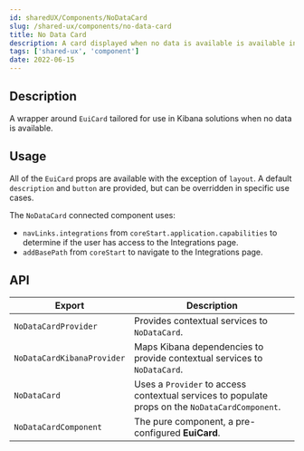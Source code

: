 ```yaml
---
id: sharedUX/Components/NoDataCard
slug: /shared-ux/components/no-data-card
title: No Data Card
description: A card displayed when no data is available is available in Kibana.
tags: ['shared-ux', 'component']
date: 2022-06-15
---
```


## Description

A wrapper around `EuiCard` tailored for use in Kibana solutions when no data is available.

## Usage

All of the `EuiCard` props are available with the exception of `layout`.  A default `description` and `button` are provided, but can be overridden in specific use cases.

The `NoDataCard` connected component uses:

- `navLinks.integrations` from `coreStart.application.capabilities` to determine if the user has access to the Integrations page.
- `addBasePath` from `coreStart` to navigate to the Integrations page.

## API
| Export | Description |
|---|---|
| `NoDataCardProvider` | Provides contextual services to `NoDataCard`. |
| `NoDataCardKibanaProvider` | Maps Kibana dependencies to provide contextual services to `NoDataCard`. |
| `NoDataCard` | Uses a `Provider` to access contextual services to populate props on the `NoDataCardComponent`. |
| `NoDataCardComponent` | The pure component, a pre-configured **EuiCard**. |